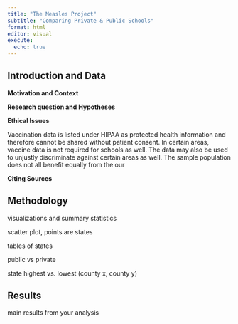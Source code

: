 ```yaml
---
title: "The Measles Project"
subtitle: "Comparing Private & Public Schools"
format: html
editor: visual
execute:
  echo: true
---
```


## Introduction and Data

**Motivation and Context**

**Research question and Hypotheses**

**Ethical Issues**

Vaccination data is listed under HIPAA as protected health information and therefore cannot be shared without patient consent. In certain areas, vaccine data is not required for schools as well. The data may also be used to unjustly discriminate against certain areas as well. The sample population does not all benefit equally from the our

**Citing Sources**

## Methodology

visualizations and summary statistics

scatter plot, points are states

tables of states

public vs private

state highest vs. lowest (county x, county y)

## Results

main results from your analysis
